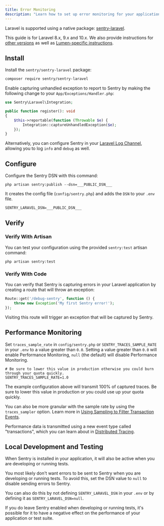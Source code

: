 ```yaml
---
title: Error Monitoring
description: "Learn how to set up error monitoring for your application."
---
```


Laravel is supported using a native package: [sentry-laravel](https://github.com/getsentry/sentry-laravel).

This guide is for Laravel 8.x, 9.x and 10.x. We also provide instructions for [other versions](/platforms/php/guides/laravel/other-versions/) as well as [Lumen-specific instructions](/platforms/php/guides/laravel/other-versions/lumen/).

## Install

Install the `sentry/sentry-laravel` package:

```bash
composer require sentry/sentry-laravel
```

Enable capturing unhandled exception to report to Sentry by making the following change to your `App/Exceptions/Handler.php`:

```php {filename:App/Exceptions/Handler.php}
use Sentry\Laravel\Integration;

public function register(): void
{
    $this->reportable(function (Throwable $e) {
        Integration::captureUnhandledException($e);
    });
}
```

<Note>

Alternatively, you can configure Sentry in your [Laravel Log Channel](usage/#log-channels), allowing you to log `info` and `debug` as well.

</Note>

## Configure

Configure the Sentry DSN with this command:

<SignInNote />

```shell
php artisan sentry:publish --dsn=___PUBLIC_DSN___
```

It creates the config file (`config/sentry.php`) and adds the `DSN` to your `.env` file.

<SignInNote />

```shell {filename:.env}
SENTRY_LARAVEL_DSN=___PUBLIC_DSN___
```

## Verify

### Verify With Artisan

You can test your configuration using the provided `sentry:test` artisan command:

```shell
php artisan sentry:test
```

### Verify With Code

You can verify that Sentry is capturing errors in your Laravel application by creating a route that will throw an exception:

```php {filename:routes/web.php}
Route::get('/debug-sentry', function () {
    throw new Exception('My first Sentry error!');
});
```

Visiting this route will trigger an exception that will be captured by Sentry.

## Performance Monitoring

Set `traces_sample_rate` in `config/sentry.php` or `SENTRY_TRACES_SAMPLE_RATE` in your `.env` to a value greater than `0.0`. Setting a value greater than `0.0` will enable Performance Monitoring, `null` (the default) will disable Performance Monitoring.

```shell {filename:.env}
# Be sure to lower this value in production otherwise you could burn through your quota quickly.
SENTRY_TRACES_SAMPLE_RATE=1.0
```

The example configuration above will transmit 100% of captured traces. Be sure to lower this value in production or you could use up your quota quickly.

You can also be more granular with the sample rate by using the `traces_sampler` option. Learn more in [Using Sampling to Filter Transaction Events](configuration/filtering/#using-sampling-to-filter-transaction-events).

Performance data is transmitted using a new event type called "transactions", which you can learn about in [Distributed Tracing](/product/sentry-basics/tracing/distributed-tracing/#traces-transactions-and-spans).

## Local Development and Testing

When Sentry is installed in your application, it will also be active when you are developing or running tests.

You most likely don't want errors to be sent to Sentry when you are developing or running tests. To avoid this, set the DSN value to `null` to disable sending errors to Sentry.

You can also do this by not defining `SENTRY_LARAVEL_DSN` in your `.env` or by defining it as `SENTRY_LARAVEL_DSN=null`.

If you do leave Sentry enabled when developing or running tests, it's possible for it to have a negative effect on the performance of your application or test suite.
